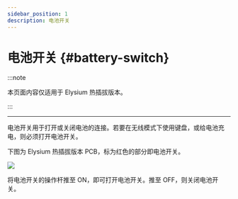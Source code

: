 ```yaml
---
sidebar_position: 1
description: 电池开关
---
```



# 电池开关 {#battery-switch}

:::note

本页面内容仅适用于 Elysium 热插拔版本。

:::

---

电池开关用于打开或关闭电池的连接。若要在无线模式下使用键盘，或给电池充电，则必须打开电池开关。

下图为 Elysium 热插拔版本 PCB，标为红色的部分即电池开关。

![](./img/top_bat.svg)

将电池开关的操作杆推至 ON，即可打开电池开关。推至 OFF，则关闭电池开关。